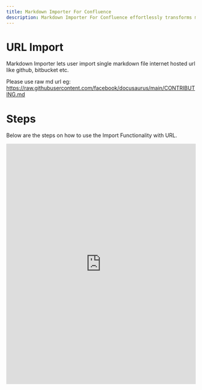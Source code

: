 ```yaml
---
title: Markdown Importer For Confluence
description: Markdown Importer For Confluence effortlessly transforms markdown documents into professional Confluence pages.
---
```


# URL Import
Markdown Importer lets user import single markdown file internet hosted url like github, bitbucket etc.

<Info>Please use raw md url eg: https://raw.githubusercontent.com/facebook/docusaurus/main/CONTRIBUTING.md</Info>

# Steps
Below are the steps on how to use the Import Functionality with URL.

<iframe src="https://scribehow.com/embed/Importing_Markdown_file_into_Confluence_wiki__hoRG72GXSiuleUe_nk3DiQ?skipIntro=true" width="100%" height="640" allowfullscreen frameborder="0"></iframe>
